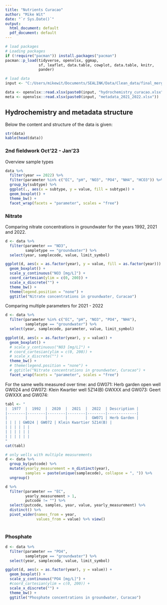 ```yaml
---
title: "Nutrients Curacao"
author: "Mike Wit"
date: "`r Sys.Date()`"
output:
  html_document: default
  pdf_document: default
---
```


```r
# load packages
# Loading packages
if (!require("pacman")) install.packages("pacman")
pacman::p_load(tidyverse, openxlsx, ggmap, 
               sf, leaflet, data.table, cowplot, data.table, knitr,
               pander)

# load data
input <- "C:/Users/mikewit/Documents/SEALINK/Data/Clean_data/final_merged/" 

data <- openxlsx::read.xlsx(paste0(input, "hydrochemistry_curacao.xlsx"))
meta <- openxlsx::read.xlsx(paste0(input, "metadata_2021_2022.xlsx"))

```

## Hydrochemistry and metadata structure

Below the content and structure of the data is given:

```r
str(data)
kable(head(data))
```

### 2nd fieldwork Oct'22 - Jan'23
Overview sample types

```r
data %>%
  filter(year == 2022) %>%
  filter(parameter %in% c("EC", "pH", "NO3", "PO4", "NH4", "HCO3")) %>%
  group_by(subtype) %>%
  ggplot(., aes(x = subtype, y = value, fill = subtype)) +
  geom_boxplot() +
  theme_bw() +
  facet_wrap(facets = "parameter", scales = "free")


```


### Nitrate

Comparing nitrate concentrations in groundwater for the years 1992, 2021 and 2022.

```r
d <- data %>%
  filter(parameter == "NO3",
         sampletype == "groundwater") %>%
  select(year, samplecode, value, limit_symbol)

ggplot(d, aes(x = as.factor(year), y = value, fill = as.factor(year))) +
  geom_boxplot() +
  scale_y_continuous("NO3 [mg/L]") +
  coord_cartesian(ylim = c(0, 200)) +
  scale_x_discrete("") +
  theme_bw() +
  theme(legend.position = "none") +
  ggtitle("Nitrate concentrations in groundwater, Curacao")
```
Comparing multiple parameters for 2021 - 2022

```r
d <- data %>%
  filter(parameter %in% c("EC", "pH", "NO3", "PO4", "NH4"),
         sampletype == "groundwater") %>%
  select(year, samplecode, parameter, value, limit_symbol)

ggplot(d, aes(x = as.factor(year), y = value)) +
  geom_boxplot() +
  # scale_y_continuous("NO3 [mg/L]") +
  # coord_cartesian(ylim = c(0, 200)) +
  # scale_x_discrete("") +
  theme_bw() +
  # theme(legend.position = "none") +
  # ggtitle("Nitrate concentrations in groundwater, Curacao") +
  facet_wrap(facets = "parameter", scales = "free")


```


For the same wells measured over time: and GW071: Herb garden open well GW024 and GW072: Klein Kwartier well 5Z14(B) GWXXX and GW073: Geert GWXXX and GW074:

```r
tabl <- "
|  1977  |  1992  |  2020  |  2021  |  2022  | Description |
|--------|--------|--------|--------|--------|-------------|
|        |        |        |        |  GW071 | Herb Garden |
| | | | GW024 | GW072 | Klein Kwartier 5Z14(B) |
| | | | | |
| | | | | |
| | | | | |
"
cat(tabl)
```

```r
# only wells with multiple measurements
d <- data %>%
  group_by(putcode) %>%
  mutate(yearly_measurement = n_distinct(year),
         samples = paste(unique(samplecode), collapse = ", ")) %>%
  ungroup() 

d %>%
  filter(parameter == "EC",
         yearly_measurement > 1,
         putcode != "") %>%
  select(putcode, samples, year, value, yearly_measurement) %>%
  distinct() %>%
  pivot_wider(names_from = year,
              values_from = value) %>% view()
  

```

### Phosphate

```r
d <- data %>%
  filter(parameter == "PO4",
         sampletype == "groundwater") %>%
  select(year, samplecode, value, limit_symbol)

ggplot(d, aes(x = as.factor(year), y = value)) +
  geom_boxplot() +
  scale_y_continuous("PO4 [mg/L]") +
  #coord_cartesian(ylim = c(0, 200)) +
  scale_x_discrete("") +
  theme_bw() +
  ggtitle("Phosphate concentrations in groundwater, Curacao")
```
